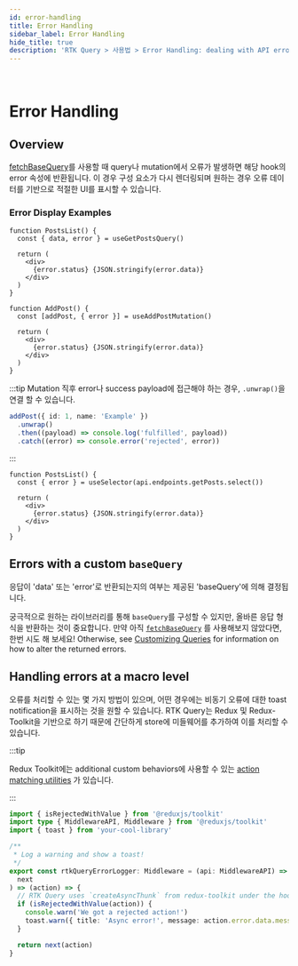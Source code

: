```yaml
---
id: error-handling
title: Error Handling
sidebar_label: Error Handling
hide_title: true
description: 'RTK Query > 사용법 > Error Handling: dealing with API errors'
---
```


&nbsp;

# Error Handling

## Overview

[fetchBaseQuery](../api/fetchBaseQuery)를 사용할 때 query나 mutation에서 오류가 발생하면 해당 hook의 error 속성에 반환됩니다. 이 경우 구성 요소가 다시 렌더링되며 원하는 경우 오류 데이터를 기반으로 적절한 UI를 표시할 수 있습니다.

### Error Display Examples

```tsx title="Query Error"
function PostsList() {
  const { data, error } = useGetPostsQuery()

  return (
    <div>
      {error.status} {JSON.stringify(error.data)}
    </div>
  )
}
```

```tsx title="Mutation Error"
function AddPost() {
  const [addPost, { error }] = useAddPostMutation()

  return (
    <div>
      {error.status} {JSON.stringify(error.data)}
    </div>
  )
}
```

:::tip
Mutation 직후 error나 success payload에 접근해야 하는 경우, `.unwrap()`을 연결 할 수 있습니다.

```ts title="Using .unwrap" no-transpile
addPost({ id: 1, name: 'Example' })
  .unwrap()
  .then((payload) => console.log('fulfilled', payload))
  .catch((error) => console.error('rejected', error))
```

:::

```tsx title="Manually selecting an error"
function PostsList() {
  const { error } = useSelector(api.endpoints.getPosts.select())

  return (
    <div>
      {error.status} {JSON.stringify(error.data)}
    </div>
  )
}
```

## Errors with a custom `baseQuery`

응답이 'data' 또는 'error'로 반환되는지의 여부는 제공된 'baseQuery'에 의해 결정됩니다.

궁극적으로 원하는 라이브러리를 통해 `baseQuery`를 구성할 수 있지만, 올바른 응답 형식을 반환하는 것이 중요합니다. 만약 아직 [`fetchBaseQuery`](../api/fetchBaseQuery) 를 사용해보지 않았다면, 한번 시도 해 보세요! Otherwise, see [Customizing Queries](./customizing-queries) for information on how to alter the returned errors.

## Handling errors at a macro level

오류를 처리할 수 있는 몇 가지 방법이 있으며, 어떤 경우에는 비동기 오류에 대한 toast notification을 표시하는 것을 원할 수 있습니다. RTK Query는 Redux 및 Redux-Toolkit을 기반으로 하기 때문에 간단하게 store에 미들웨어를 추가하여 이를 처리할 수 있습니다.

:::tip

Redux Toolkit에는 additional custom behaviors에 사용할 수 있는 [action matching utilities](../../api/matching-utilities.mdx#matching-utilities) 가 있습니다.

:::

```ts title="Error catching middleware example"
import { isRejectedWithValue } from '@reduxjs/toolkit'
import type { MiddlewareAPI, Middleware } from '@reduxjs/toolkit'
import { toast } from 'your-cool-library'

/**
 * Log a warning and show a toast!
 */
export const rtkQueryErrorLogger: Middleware = (api: MiddlewareAPI) => (
  next
) => (action) => {
  // RTK Query uses `createAsyncThunk` from redux-toolkit under the hood, so we're able to utilize these matchers!
  if (isRejectedWithValue(action)) {
    console.warn('We got a rejected action!')
    toast.warn({ title: 'Async error!', message: action.error.data.message })
  }

  return next(action)
}
```
